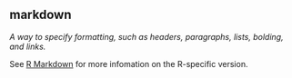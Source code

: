 ## markdown

<dfn>A way to specify formatting, such as headers, paragraphs, lists, bolding, and links.</dfn>

See [R Markdown](r.html#r-markdown) for more infomation on the R-specific version.

